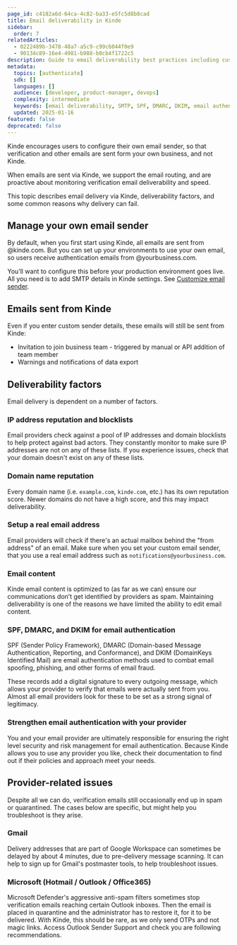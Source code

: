 ```yaml
---
page_id: c4182a6d-64ca-4c82-ba33-e5fc5d8b8cad
title: Email deliverability in Kinde
sidebar:
  order: 7
relatedArticles:
  - 0222489b-3478-48a7-a5c9-c99c6044f0e9
  - 90134c89-16e4-4981-b988-b0cb4f1722c5
description: Guide to email deliverability best practices including custom email senders, authentication records, and troubleshooting delivery issues.
metadata:
  topics: [authenticate]
  sdk: []
  languages: []
  audience: [developer, product-manager, devops]
  complexity: intermediate
  keywords: [email deliverability, SMTP, SPF, DMARC, DKIM, email authentication, spam prevention]
  updated: 2025-01-16
featured: false
deprecated: false
---
```


Kinde encourages users to configure their own email sender, so that verification and other emails are sent form your own business, and not Kinde.

When emails are sent via Kinde, we support the email routing, and are proactive about monitoring verification email deliverability and speed.

This topic describes email delivery via Kinde, deliverability factors, and some common reasons why delivery can fail.

## Manage your own email sender

By default, when you first start using Kinde, all emails are sent from @kinde.com. But you can set up your environments to use your own email, so users receive authentication emails from @yourbusiness.com.

You’ll want to configure this before your production environment goes live. All you need is to add SMTP details in Kinde settings. See [Customize email sender](/get-started/connect/customize-email-sender/).

## Emails sent from Kinde

Even if you enter custom sender details, these emails will still be sent from Kinde:

- Invitation to join business team - triggered by manual or API addition of team member
- Warnings and notifications of data export

## Deliverability factors

Email delivery is dependent on a number of factors.

### IP address reputation and blocklists

Email providers check against a pool of IP addresses and domain blocklists to help protect against bad actors. They constantly monitor to make sure IP addresses are not on any of these lists. If you experience issues, check that your domain doesn't exist on any of these lists.

### Domain name reputation

Every domain name (i.e. `example.com`, `kinde.com`, etc.) has its own reputation score. Newer domains do not have a high score, and this may impact deliverability.

### Setup a real email address

Email providers will check if there's an actual mailbox behind the "from address" of an email. Make sure when you set your custom email sender, that you use a real email address such as `notifications@yourbusiness.com`.

### Email content

Kinde email content is optimized to (as far as we can) ensure our communications don’t get identified by providers as spam. Maintaining deliverability is one of the reasons we have limited the ability to edit email content.

### SPF, DMARC, and DKIM for email authentication

SPF (Sender Policy Framework), DMARC (Domain-based Message Authentication, Reporting, and Conformance), and DKIM (DomainKeys Identified Mail) are email authentication methods used to combat email spoofing, phishing, and other forms of email fraud.

These records add a digital signature to every outgoing message, which allows your provider to verify that emails were actually sent from you. Almost all email providers look for these to be set as a strong signal of legitimacy.

### Strengthen email authentication with your provider

You and your email provider are ultimately responsible for ensuring the right level security and risk management for email authentication. Because Kinde allows you to use any provider you like, check their documentation to find out if their policies and approach meet your needs.

## Provider-related issues

Despite all we can do, verification emails still occasionally end up in spam or quarantined. The cases below are specific, but might help you troubleshoot is they arise.

### Gmail

Delivery addresses that are part of Google Workspace can sometimes be delayed by about 4 minutes, due to pre-delivery message scanning. It can help to sign up for Gmail's postmaster tools, to help troubleshoot issues.

### Microsoft (Hotmail / Outlook / Office365)

Microsoft Defender's aggressive anti-spam filters sometimes stop verification emails reaching certain Outlook inboxes. Then the email is placed in quarantine and the administrator has to restore it, for it to be delivered. With Kinde, this should be rare, as we only send OTPs and not magic links. Access Outlook Sender Support and check you are following recommendations.
